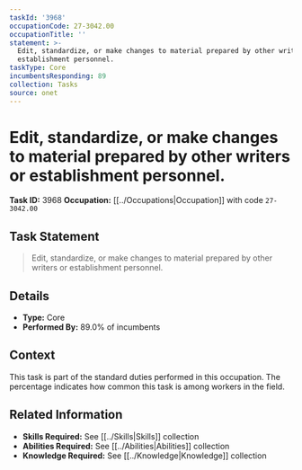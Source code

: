 ```yaml
---
taskId: '3968'
occupationCode: 27-3042.00
occupationTitle: ''
statement: >-
  Edit, standardize, or make changes to material prepared by other writers or
  establishment personnel.
taskType: Core
incumbentsResponding: 89
collection: Tasks
source: onet
---
```

# Edit, standardize, or make changes to material prepared by other writers or establishment personnel.

**Task ID:** 3968
**Occupation:** [[../Occupations|Occupation]] with code `27-3042.00`

## Task Statement

> Edit, standardize, or make changes to material prepared by other writers or establishment personnel.

## Details

- **Type:** Core
- **Performed By:** 89.0% of incumbents

## Context

This task is part of the standard duties performed in this occupation. The percentage indicates how common this task is among workers in the field.

## Related Information

- **Skills Required:** See [[../Skills|Skills]] collection
- **Abilities Required:** See [[../Abilities|Abilities]] collection
- **Knowledge Required:** See [[../Knowledge|Knowledge]] collection
